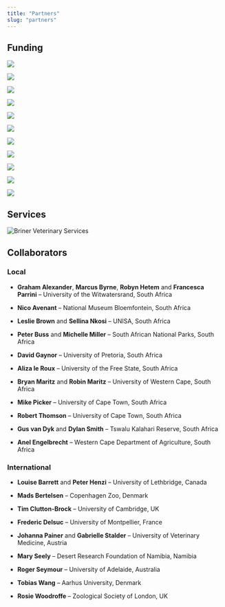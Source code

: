 ```yaml
---
title: "Partners"
slug: "partners"
---
```


## Funding
<!-- start funder flex container -->
<div class="flex-container"> 

<!-- ARC -->
<div class="card flex-item">
<div class="container">
<a href="http://www.arc.gov.au" title="Australian Research Council" target="_blank"><img src="../img/partners/arc.jpg" class="img-responsive"></a>
</div>
</div>
<!-- Carnegie -->
<div class="card flex-item">
<div class="container">
<a href="https://www.carnegie.org/" title="Carnegie Corporation" target="_blank"><img src="../img/partners/carnegie.jpg" class="img-responsive"></a>
</div>
</div>
<!-- Claude Leon -->
<div class="card flex-item">
<div class="container">
<a href="http://www.leonfoundation.co.za/" title="Claude Leon Foundation" target="_blank"><img src="../img/partners/claude-leon.jpg" class="img-responsive"></a>
</div>
</div>
<!-- NRF -->
<div class="card flex-item">
<div class="container">
<a href="http://www.nrf.ac.za/" title="National Research Foundation of South Africa" target="_blank"><img src="../img/partners/nrf.jpg" class="img-responsive"></a>
</div>
</div>
<!-- NSERC -->
<div class="card flex-item">
<div class="container">
<a href="http://www.nserc-crsng.gc.ca/" title="Natural Sciences and Engineering Research Council of Canada" target="_blank"><img src="../img/partners/nserc.jpg" class="img-responsive"></a>
</div>
</div>
<!-- Oppenheimer -->
<div class="card flex-item">
<div class="container">
<a href="http://www.omt.org.za/" title="Oppenheimer Memorial Trust" target="_blank"><img src="../img/partners/oppenheimer.jpg" class="img-responsive"></a>
</div>
</div>
<!-- Suzuki -->
<div class="card flex-item">
<div class="container">
<a href="https://www.suzukiauto.co.za/" title="Suzuki Foundation" target="_blank"><img src="../img/partners/suzuki.jpg" class="img-responsive"></a>
</div>
</div>
<!-- Tswalu -->
<div class="card flex-item">
<div class="container">
<a href="https://www.tswalu.com/conservation/the-tswalu-foundation/" title="Tswalu Foundation" target="_blank"><img src="../img/partners/tswalu.jpg" class="img-responsive"></a>
</div>
</div>
<!-- UWA -->
<div class="card flex-item">
<div class="container">
<a href="https://www.uwa.edu.au/" title="University of Western Australia" target="_blank"><img src="../img/partners/uwa.jpg" class="img-responsive"></a>
</div>
</div>
<!-- University of the Witwatersrand -->
<div class="card flex-item">
<div class="container">
<a href="https://www.wits.ac.za/" title="University of the Witwatersrand" target="_blank"><img src="../img/partners/wits.jpg" class="img-responsive"></a>
</div>
</div>
<!-- The Rufford Foundation -->
<div class="card flex-item">
<div class="container">
<a href="http://www.wisc.edu/" title="The Rufford Foundation" target="_blank"><img src="../img/partners/rufford.jpg" class="img-responsive"></a>
</div>
</div>

</div>
<!-- end funder flex container -->

## Services
<!-- start partners flex container -->
<div class="flex-container"> 

<!-- Briner -->
<div class="card flex-item">
<div class="container">
<img src="../img/partners/briner.jpg" alt="Briner Veterinary Services">
</div>
</div>

</div>
<!-- end partners flex container -->

## Collaborators

### Local

- **Graham Alexander**, **Marcus Byrne**, **Robyn Hetem** and **Francesca Parrini** – University of the Witwatersrand, South Africa

- **Nico Avenant** – National Museum Bloemfontein, South Africa

- **Leslie Brown** and **Sellina Nkosi** – UNISA, South Africa

- **Peter Buss** and **Michelle Miller** – South African National Parks, South Africa

- **David Gaynor** – University of Pretoria, South Africa

- **Aliza le Roux** – University of the Free State, South Africa

- **Bryan Maritz** and **Robin Maritz** – University of Western Cape, South Africa

- **Mike Picker** – University of Cape Town, South Africa

- **Robert Thomson** – University of Cape Town, South Africa

- **Gus van Dyk** and **Dylan Smith** – Tswalu Kalahari Reserve, South Africa

- **Anel Engelbrecht** – Western Cape Department of Agriculture, South Africa


### International

- **Louise Barrett** and **Peter Henzi** – University of Lethbridge, Canada

- **Mads Bertelsen** – Copenhagen Zoo, Denmark

- **Tim Clutton-Brock** – University of Cambridge, UK

- **Frederic Delsuc** – University of Montpellier, France

- **Johanna Painer** and **Gabrielle Stalder** – University of Veterinary Medicine, Austria

- **Mary Seely** – Desert Research Foundation of Namibia, Namibia

- **Roger Seymour** – University of Adelaide, Australia

- **Tobias Wang** – Aarhus University, Denmark

- **Rosie Woodroffe** – Zoological Society of London, UK